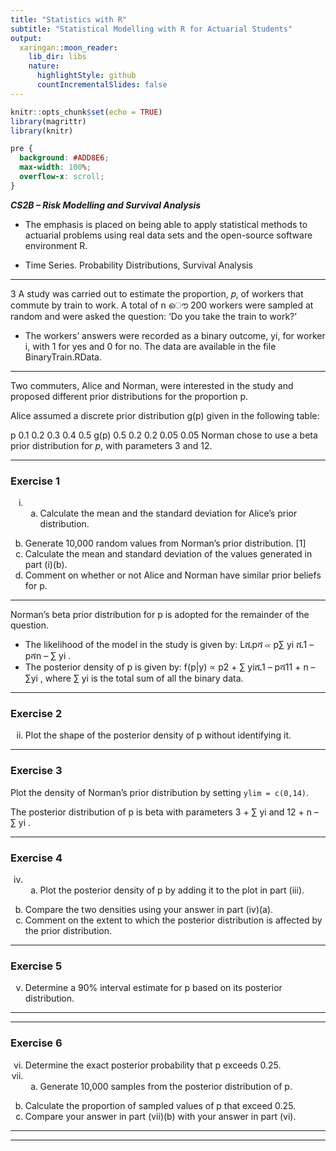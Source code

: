 ```yaml
---
title: "Statistics with R"
subtitle: "Statistical Modelling with R for Actuarial Students"
output:
  xaringan::moon_reader:
    lib_dir: libs
    nature:
      highlightStyle: github
      countIncrementalSlides: false
---
```


```r
knitr::opts_chunk$set(echo = TRUE)
library(magrittr)
library(knitr)


```

```css
pre {
  background: #ADD8E6;
  max-width: 100%;
  overflow-x: scroll;
}
```

***CS2B – Risk Modelling and Survival Analysis ***


* The emphasis is placed on being able to apply statistical methods to actuarial problems using real data sets and the open-source software environment R. 

* Time Series. Probability Distributions, Survival Analysis

---

3 A study was carried out to estimate the proportion, 𝑝, of workers that commute by 
train to work. A total of n ൌ 200 workers were sampled at random and were asked the 
question: ‘Do you take the train to work?’ 

* The workers’ answers were recorded as a 
binary outcome, yi, for worker i, with 1 for yes and 0 for no. The data are available in 
the file BinaryTrain.RData.

---

Two commuters, Alice and Norman, were interested in the study and proposed 
different prior distributions for the proportion p. 
<p>

Alice assumed a discrete prior distribution g(p) given in the following table: 

p 0.1 0.2 0.3 0.4 0.5 
g(p) 0.5 0.2 0.2 0.05 0.05 
Norman chose to use a beta prior distribution for $p$, with parameters 3 and 12. 

---

### Exercise  1

(i) (a) Calculate the mean and the standard deviation for Alice’s prior
distribution. 
(b) Generate 10,000 random values from Norman’s prior distribution. [1] 
(c) Calculate the mean and standard deviation of the values generated in
part (i)(b).  
(d) Comment on whether or not Alice and Norman have similar prior 
beliefs for p. 

---


Norman’s beta prior distribution for p is adopted for the remainder of the question. 


* The likelihood of the model in the study is given by: 
Lሺpሻ ∝ p∑ yi ሺ1 – pሻn – ∑ yi . 
* The posterior density of p is given by: 
f(p|y) ∝ p2 + ∑ yiሺ1 – pሻ11 + n – ∑yi ,
where ∑ yi is the total sum of all the binary data. 

---

### Exercise  2
(ii) Plot the shape of the posterior density of p without identifying it.  


---

### Exercise  3

Plot the density of Norman’s prior distribution by setting `ylim = c(0,14)`. 

The posterior distribution of p is beta with parameters 3 + ∑ yi and 12 + n – ∑ yi
. 

---

### Exercise  4

(iv) (a) Plot the posterior density of p by adding it to the plot in part (iii). 
(b) Compare the two densities using your answer in part (iv)(a). 
(c) Comment on the extent to which the posterior distribution is affected 
by the prior distribution. 

---

### Exercise  5

(v) Determine a 90% interval estimate for p based on its posterior distribution. 


---

---

### Exercise 6

(vi) Determine the exact posterior probability that p exceeds 0.25. 
(vii) (a) Generate 10,000 samples from the posterior distribution of p. 
(b) Calculate the proportion of sampled values of p that exceed 0.25. 
(c) Compare your answer in part (vii)(b) with your answer in part (vi). 

---


---